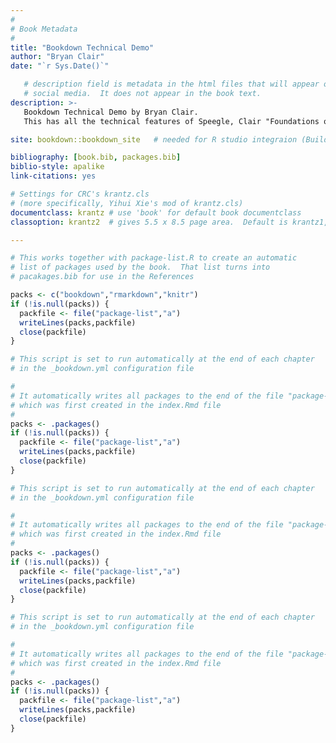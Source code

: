 ```yaml
--- 
#
# Book Metadata
#
title: "Bookdown Technical Demo"
author: "Bryan Clair"
date: "`r Sys.Date()`"

   # description field is metadata in the html files that will appear on
   # social media.  It does not appear in the book text.
description: >-
   Bookdown Technical Demo by Bryan Clair.
   This has all the technical features of Speegle, Clair "Foundations of Statistics with R".

site: bookdown::bookdown_site   # needed for R studio integraion (Build tab)

bibliography: [book.bib, packages.bib]
biblio-style: apalike
link-citations: yes

# Settings for CRC's krantz.cls
# (more specifically, Yihui Xie's mod of krantz.cls)
documentclass: krantz # use 'book' for default book documentclass
classoption: krantz2  # gives 5.5 x 8.5 page area.  Default is krantz1, 4.5 x 7.5

---
```


```r
# This works together with package-list.R to create an automatic
# list of packages used by the book.  That list turns into
# pacakages.bib for use in the References

packs <- c("bookdown","rmarkdown","knitr")
if (!is.null(packs)) {
  packfile <- file("package-list","a")
  writeLines(packs,packfile)
  close(packfile)
}
```
```r
# This script is set to run automatically at the end of each chapter
# in the _bookdown.yml configuration file

#
# It automatically writes all packages to the end of the file "package-list"
# which was first created in the index.Rmd file
#
packs <- .packages()
if (!is.null(packs)) {
  packfile <- file("package-list","a")
  writeLines(packs,packfile)
  close(packfile)
}
```
```r
# This script is set to run automatically at the end of each chapter
# in the _bookdown.yml configuration file

#
# It automatically writes all packages to the end of the file "package-list"
# which was first created in the index.Rmd file
#
packs <- .packages()
if (!is.null(packs)) {
  packfile <- file("package-list","a")
  writeLines(packs,packfile)
  close(packfile)
}
```
```r
# This script is set to run automatically at the end of each chapter
# in the _bookdown.yml configuration file

#
# It automatically writes all packages to the end of the file "package-list"
# which was first created in the index.Rmd file
#
packs <- .packages()
if (!is.null(packs)) {
  packfile <- file("package-list","a")
  writeLines(packs,packfile)
  close(packfile)
}
```
